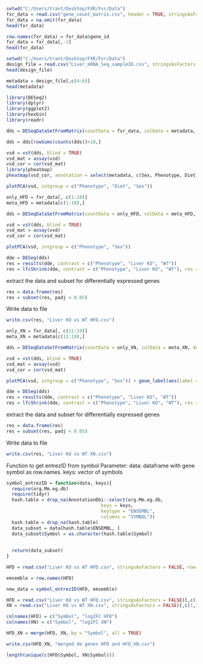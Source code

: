 ```r
setwd("C:/Users/trant/Desktop/FXR/Fxr/Data")
fxr_data = read.csv("gene_count_matrix.csv", header = TRUE, stringsAsFactors = FALSE)
fxr_data = na.omit(fxr_data)
head(fxr_data)
```

```r
row.names(fxr_data) = fxr_data$gene_id
fxr_data = fxr_data[,-1]
head(fxr_data)
```



```r
setwd("C:/Users/trant/Desktop/FXR/Fxr/Data")
design_file = read.csv("Liver_mRNA_Seq_sampleID.csv", stringsAsFactors = FALSE, row.names = 1)
head(design_file)
```

```r
metadata = design_file[,c(4:6)]
head(metadata)
```

```r
library(DESeq2)
library(dplyr)
library(ggplot2)
library(hexbin)
library(readr)
```


```r
dds = DESeqDataSetFromMatrix(countData = fxr_data, colData = metadata, design = ~Phenotype)
```

```r
dds = dds[rowSums(counts(dds))>10,]
```

```r
vsd = vst(dds, blind = TRUE)
vsd_mat = assay(vsd)
vsd_cor = cor(vsd_mat)
library(pheatmap)
pheatmap(vsd_cor, annotation = select(metadata, c(Sex, Phenotype, Diet)))
```

```r
plotPCA(vsd, intgroup = c("Phenotype", "Diet", "Sex"))
```

```r
only_HFD = fxr_data[, c(1:10)]
meta_HFD = metadata[c(1:10),]
```


```r
dds = DESeqDataSetFromMatrix(countData = only_HFD, colData = meta_HFD, design = ~Phenotype)
```

```r
vsd = vst(dds, blind = TRUE)
vsd_mat = assay(vsd)
vsd_cor = cor(vsd_mat)
```

```r

plotPCA(vsd, intgroup = c("Phenotype", "Sex"))

```

```r
dde = DESeq(dds)
res = results(dde, contrast = c("Phenotype", "Liver KO", "WT"))
res = lfcShrink(dde, contrast = c("Phenotype", "Liver KO", "WT"), res = res)
```

extract the data and subset for differentially expressed genes

```r
res = data.frame(res)
res = subset(res, padj < 0.05)
```

Write data to file
```r
write.csv(res, "Liver KO vs WT HFD.csv")
```




```r
only_XN = fxr_data[, c(11:19)]
meta_XN = metadata[c(11:19),]
```

```r
dds = DESeqDataSetFromMatrix(countData = only_XN, colData = meta_XN, design = ~Phenotype)
```
```r
vsd = vst(dds, blind = TRUE)
vsd_mat = assay(vsd)
vsd_cor = cor(vsd_mat)
```

```r

plotPCA(vsd, intgroup = c("Phenotype", "Sex")) + geom_label(aes(label = row.names(meta_XN)))

```



```r
dde = DESeq(dds)
res = results(dde, contrast = c("Phenotype", "Liver KO", "WT"))
res = lfcShrink(dde, contrast = c("Phenotype", "Liver KO", "WT"), res = res)
```

extract the data and subset for differentially expressed genes

```r
res = data.frame(res)
res = subset(res, padj < 0.05)
```

Write data to file
```r
write.csv(res, "Liver KO vs WT XN.csv")
```

Function to get entrezID from symbol
Parameter:
  data: dataframe with gene symbol as row.names.
  keys: vector of symbols
```r
symbol_entrezID = function(data, keys){
  require(org.Mm.eg.db)
  require(tidyr)
  hash.table = drop_na(AnnotationDbi::select(org.Mm.eg.db,
                                   keys = keys,
                                   keytype = "ENSEMBL",
                                   columns = "SYMBOL"))
  hash.table = drop_na(hash.table)
  data_subset = data[hash.table$ENSEMBL, ]
  data_subset$Symbol = as.character(hash.table$Symbol)
  
  
  return(data_subset)
}
```

```r
HFD = read.csv("Liver KO vs WT HFD.csv", stringsAsFactors = FALSE, row.names = 1)
```

```r
emsemble = row.names(HFD)
```

```r
new_data = symbol_entrezID(HFD, emsemble)
```


```r
HFD = read.csv("Liver KO vs WT HFD.csv", stringsAsFactors = FALSE)[,c(1,3)]
XN = read.csv("Liver KO vs WT XN.csv", stringsAsFactors = FALSE)[,c(1,3)]
```

```r
colnames(HFD) = c("Symbol", "log2FC HFD")
colnames(XN) = c("Symbol", "log2FC XN")
```

```r
HFD_XN = merge(HFD, XN, by = "Symbol", all = TRUE)
```

```r
write.csv(HFD_XN, "merged de genes HFD and HFD_XN.csv")
```

```r
length(unique(c(HFD$Symbol, XN$Symbol)))
```
